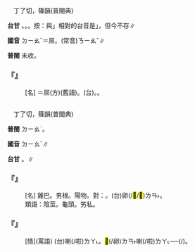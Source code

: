 
=={{ruby|鳥|ㄉㄧㄠˇ}}==

　丁了切，篠韻(普閩典)

'''台甘''' {{ruby|(文)|ㆢㄧㄠˋ}}。{{ruby|(文)|ㄋㄧㄠˋ}}。{{ruby|(語)|ㄐㄧㄠˋ}}。按：與{{ruby|「|ㄉㄧㄠˇ}}」相對的台音是{{ruby|「|ㄉㄧㄠˋ}}」，但今不存∥

'''國音''' <rt>ㄉㄧㄠˇ</rt>＝屌。(常音)<rt>ㄋㄧㄠˇ</rt>∥

'''普閩''' 未收。

    

==='''『{{ruby|鳥|ㄉㄧㄠˇ}}』'''===
: [名] ＝屌(方)(舊語)。(台){{ruby|卵|ㄌㄢ˫}}{{ruby|鳥|ㄐㄧㄠˋ}}。{{ruby|動|ㄉㆲ˫}}{{ruby|<mark>&#xffaf0;</mark>|ㄏㆮ˪}}{{ruby|丌|ㆤ}}。
    

=={{ruby|屌|ㄉㄧㄠˇ}}==

　丁了切，篠韻(普閩典)

'''普閩''' <rt>ㄉㄧㄠˋ</rt>。

'''國音''' <rt>ㄉㄧㄠˇ</rt>∥

'''台甘''' {{ruby|(文)|ㄉㄧㄠˋ}}。{{ruby|(語)|ㄐㄧㄠˋ}}∥

    

==='''『{{ruby|屌|ㄉㄧㄠˇ}}』'''===
: [名] 雞巴。男根。陽物。對：{{ruby|屄|ㄅㄧ}}。(台)卵(/<mark>&#xffb73;</mark>/<mark>&#xffb72;</mark>)<rt>ㄌㄢ˫</rt>{{ruby|鳥|ㄐㄧㄠˋ}}。
:類語：陰莖。龜頭。竻私。
:
    

==='''『{{ruby|屌|ㄉㄧㄠˇ}}{{ruby|兒|ㄦ}}』'''===
: [情](罵語) (台){{ruby|卵|ㄌㄢ˫}}{{ruby|鳥|ㄐㄧㄠˋ}}喇(/啦)<rt>ㄌㄚ˪</rt>。<mark>&#xffb73;</mark>(/卵)<rt>ㄌㄢ˫</rt>{{ruby|鳥|ㄐㄧㄠˋ}}喇(/啦)<rt>ㄌㄚ˪</rt>──{{ruby|罵|ㄇㆤ˫/ㄇㄚ˫}}{{ruby|人|ㄌㄤˊ}}{{ruby|丌|ㆤ}}{{ruby|歹|ㄆㆮˋ/ㄆㄞˋ}}{{ruby|嘴|ㄘㄨㄧ˪}}(/{{ruby|話|ㄨㆤ˫}})。
    

